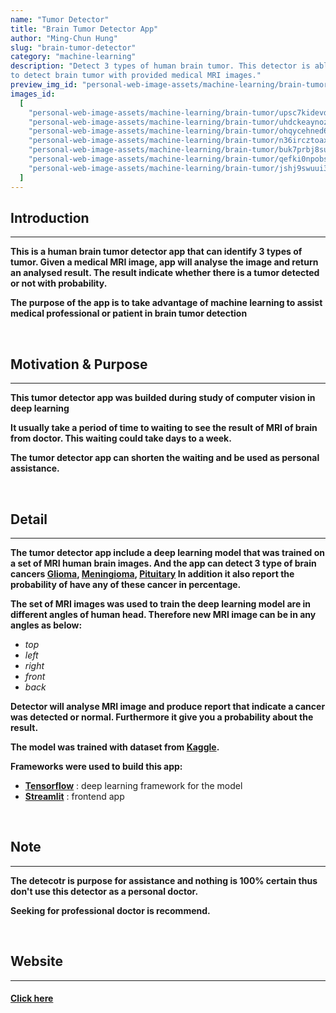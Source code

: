 ```yaml
---
name: "Tumor Detector"
title: "Brain Tumor Detector App"
author: "Ming-Chun Hung"
slug: "brain-tumor-detector"
category: "machine-learning"
description: "Detect 3 types of human brain tumor. This detector is able 
to detect brain tumor with provided medical MRI images."
preview_img_id: "personal-web-image-assets/machine-learning/brain-tumor/upsc7kidevdwtoyhhast"
images_id:
  [
    "personal-web-image-assets/machine-learning/brain-tumor/upsc7kidevdwtoyhhast",
    "personal-web-image-assets/machine-learning/brain-tumor/uhdckeaynozqxu3jbftq",
    "personal-web-image-assets/machine-learning/brain-tumor/ohqycehned6xjr33u33o",
    "personal-web-image-assets/machine-learning/brain-tumor/n36ircztoaxbmiacdkmv",
    "personal-web-image-assets/machine-learning/brain-tumor/buk7prbj8sund2g58chi",
    "personal-web-image-assets/machine-learning/brain-tumor/qefki0npobs8q3sur28m",
    "personal-web-image-assets/machine-learning/brain-tumor/jshj9swuui3n36jhiczg",
  ]
---
```


## Introduction

---

**This is a human brain tumor detector app that can identify 3 types of tumor.
Given a medical MRI image, app will analyse the image and return an analysed result.
The result indicate whether there is a tumor detected or not with probability.**

**The purpose of the app is to take advantage of machine learning to assist
medical professional or patient in brain tumor detection**

<br />

## Motivation & Purpose

---

**This tumor detector app was builded during study of computer vision in deep learning**

**It usually take a period of time to waiting to see the result of MRI of brain from doctor.
This waiting could take days to a week.**

**The tumor detector app can shorten the waiting and be used as personal assistance.**

<br />

## Detail

---

**The tumor detector app include a deep learning model that was trained on a set of MRI
human brain images. And the app can detect 3 type of brain cancers
[Glioma](https://en.wikipedia.org/wiki/Glioma),
[Meningioma](https://en.wikipedia.org/wiki/Meningioma),
[Pituitary](https://en.wikipedia.org/wiki/Pituitary_gland)
In addition it also report the probability of have any of these cancer in percentage.**

**The set of MRI images was used to train the deep learning model are in different angles of human head.
Therefore new MRI image can be in any angles as below:**

- _top_
- _left_
- _right_
- _front_
- _back_

**Detector will analyse MRI image and produce report that indicate a cancer was detected or
normal. Furthermore it give you a probability about the result.**

**The model was trained with
dataset from [Kaggle](https://www.kaggle.com/datasets/masoudnickparvar/brain-tumor-mri-dataset).**

**Frameworks were used to build this app:**

- **[Tensorflow](https://www.tensorflow.org/)** : deep learning framework for the model
- **[Streamlit](https://streamlit.io/)** : frontend app

<br />

## Note

---

**The detecotr is purpose for assistance and nothing is 100% certain
thus don't use this detector as a personal doctor.**

**Seeking for professional doctor is recommend.**

<br />

## Website

---

#### [Click here](https://braintumordetectorapp.streamlit.app/)

<br />
